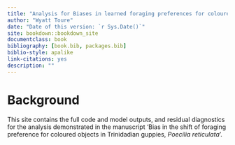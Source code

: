 ```yaml
--- 
title: "Analysis for Biases in learned foraging preferences for coloured objects in Trinidadian guppies"
author: "Wyatt Toure"
date: "Date of this version: `r Sys.Date()`"
site: bookdown::bookdown_site
documentclass: book
bibliography: [book.bib, packages.bib]
biblio-style: apalike
link-citations: yes
description: ""
---
```


# Background

This site contains the full code and model outputs, and residual diagnostics for the analysis demonstrated in the manuscript 'Bias in the shift of foraging preference for coloured objects in Trinidadian guppies, *Poecilia reticulata*'. 


